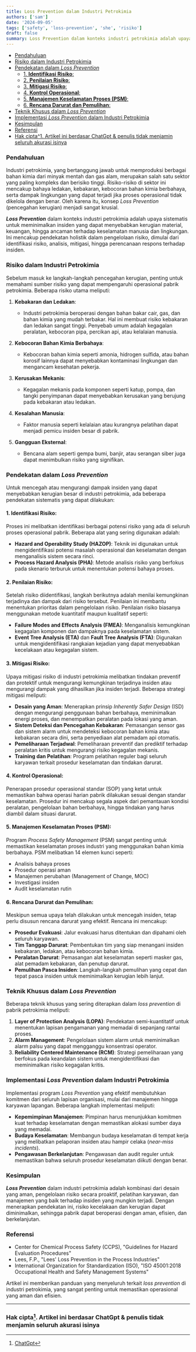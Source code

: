 ```yaml
---
title: Loss Prevention dalam Industri Petrokimia
authors: ['sam']
date: '2024-09-05'
tags: ['safety', 'loss-prevention', 'she', 'risiko']
draft: false
summary: Loss Prevention dalam konteks industri petrokimia adalah upaya sistematis untuk meminimalkan insiden yang dapat menyebabkan kerugian material, keuangan, hingga ancaman terhadap keselamatan manusia dan lingkungan.
---
```


- [Pendahuluan](#pendahuluan)
- [Risiko dalam Industri Petrokimia](#risiko-dalam-industri-petrokimia)
- [Pendekatan dalam _Loss Prevention_](#pendekatan-dalam-loss-prevention)
  - [1. **Identifikasi Risiko**:](#1-identifikasi-risiko)
  - [2. **Penilaian Risiko**:](#2-penilaian-risiko)
  - [3. **Mitigasi Risiko**:](#3-mitigasi-risiko)
  - [4. **Kontrol Operasional**:](#4-kontrol-operasional)
  - [5. **Manajemen Keselamatan Proses (PSM)**:](#5-manajemen-keselamatan-proses-psm)
  - [6. **Rencana Darurat dan Pemulihan**:](#6-rencana-darurat-dan-pemulihan)
- [Teknik Khusus dalam _Loss Prevention_](#teknik-khusus-dalam-loss-prevention)
- [Implementasi _Loss Prevention_ dalam Industri Petrokimia](#implementasi-loss-prevention-dalam-industri-petrokimia)
- [Kesimpulan](#kesimpulan)
- [Referensi](#referensi)
- [Hak cipta^1. Artikel ini berdasar ChatGpt \& penulis tidak menjamin seluruh akurasi isinya](#hak-cipta1-artikel-ini-berdasar-chatgpt--penulis-tidak-menjamin-seluruh-akurasi-isinya)

### Pendahuluan

Industri petrokimia, yang bertanggung jawab untuk memproduksi berbagai bahan kimia dari minyak mentah dan gas alam, merupakan salah satu sektor yang paling kompleks dan berisiko tinggi. Risiko-risiko di sektor ini mencakup bahaya ledakan, kebakaran, kebocoran bahan kimia berbahaya, serta dampak lingkungan yang dapat terjadi jika proses operasional tidak dikelola dengan benar. Oleh karena itu, konsep _Loss Prevention_ (pencegahan kerugian) menjadi sangat krusial.

_**Loss Prevention**_ dalam konteks industri petrokimia adalah upaya sistematis untuk meminimalkan insiden yang dapat menyebabkan kerugian material, keuangan, hingga ancaman terhadap keselamatan manusia dan lingkungan. Ini mencakup pendekatan holistik dalam pengelolaan risiko, dimulai dari identifikasi risiko, analisis, mitigasi, hingga perencanaan respons terhadap insiden.

### Risiko dalam Industri Petrokimia

Sebelum masuk ke langkah-langkah pencegahan kerugian, penting untuk memahami sumber risiko yang dapat mempengaruhi operasional pabrik petrokimia. Beberapa risiko utama meliputi:

1. **Kebakaran dan Ledakan**:
   - Industri petrokimia beroperasi dengan bahan bakar cair, gas, dan bahan kimia yang mudah terbakar. Hal ini membuat risiko kebakaran dan ledakan sangat tinggi. Penyebab umum adalah kegagalan peralatan, kebocoran pipa, percikan api, atau kelalaian manusia.
2. **Kebocoran Bahan Kimia Berbahaya**:

   - Kebocoran bahan kimia seperti amonia, hidrogen sulfida, atau bahan korosif lainnya dapat menyebabkan kontaminasi lingkungan dan mengancam kesehatan pekerja.

3. **Kerusakan Mekanis**:

   - Kegagalan mekanis pada komponen seperti katup, pompa, dan tangki penyimpanan dapat menyebabkan kerusakan yang berujung pada kebakaran atau ledakan.

4. **Kesalahan Manusia**:

   - Faktor manusia seperti kelalaian atau kurangnya pelatihan dapat menjadi pemicu insiden besar di pabrik.

5. **Gangguan Eksternal**:
   - Bencana alam seperti gempa bumi, banjir, atau serangan siber juga dapat menimbulkan risiko yang signifikan.

### Pendekatan dalam _Loss Prevention_

Untuk mencegah atau mengurangi dampak insiden yang dapat menyebabkan kerugian besar di industri petrokimia, ada beberapa pendekatan sistematis yang dapat dilakukan:

#### 1. **Identifikasi Risiko**:

Proses ini melibatkan identifikasi berbagai potensi risiko yang ada di seluruh proses operasional pabrik. Beberapa alat yang sering digunakan adalah:

- **Hazard and Operability Study (HAZOP)**: Teknik ini digunakan untuk mengidentifikasi potensi masalah operasional dan keselamatan dengan menganalisis sistem secara rinci.
- **Process Hazard Analysis (PHA)**: Metode analisis risiko yang berfokus pada skenario terburuk untuk menentukan potensi bahaya proses.

#### 2. **Penilaian Risiko**:

Setelah risiko diidentifikasi, langkah berikutnya adalah menilai kemungkinan terjadinya dan dampak dari risiko tersebut. Penilaian ini membantu menentukan prioritas dalam pengelolaan risiko. Penilaian risiko biasanya menggunakan metode kuantitatif maupun kualitatif seperti:

- **Failure Modes and Effects Analysis (FMEA)**: Menganalisis kemungkinan kegagalan komponen dan dampaknya pada keselamatan sistem.
- **Event Tree Analysis (ETA)** dan **Fault Tree Analysis (FTA)**: Digunakan untuk mengidentifikasi rangkaian kejadian yang dapat menyebabkan kecelakaan atau kegagalan sistem.

#### 3. **Mitigasi Risiko**:

Upaya mitigasi risiko di industri petrokimia melibatkan tindakan preventif dan protektif untuk mengurangi kemungkinan terjadinya insiden atau mengurangi dampak yang dihasilkan jika insiden terjadi. Beberapa strategi mitigasi meliputi:

- **Desain yang Aman**: Menerapkan prinsip _Inherently Safer Design_ (ISD) dengan mengurangi penggunaan bahan berbahaya, meminimalkan energi proses, dan menempatkan peralatan pada lokasi yang aman.
- **Sistem Deteksi dan Pencegahan Kebakaran**: Pemasangan sensor gas dan sistem alarm untuk mendeteksi kebocoran bahan kimia atau kebakaran secara dini, serta penyediaan alat pemadam api otomatis.
- **Pemeliharaan Terjadwal**: Pemeliharaan preventif dan prediktif terhadap peralatan kritis untuk mengurangi risiko kegagalan mekanis.
- **Training dan Pelatihan**: Program pelatihan reguler bagi seluruh karyawan terkait prosedur keselamatan dan tindakan darurat.

#### 4. **Kontrol Operasional**:

Penerapan prosedur operasional standar (SOP) yang ketat untuk memastikan bahwa operasi harian pabrik dilakukan sesuai dengan standar keselamatan. Prosedur ini mencakup segala aspek dari pemantauan kondisi peralatan, pengelolaan bahan berbahaya, hingga tindakan yang harus diambil dalam situasi darurat.

#### 5. **Manajemen Keselamatan Proses (PSM)**:

Program _Process Safety Management_ (PSM) sangat penting untuk memastikan keselamatan proses industri yang menggunakan bahan kimia berbahaya. PSM melibatkan 14 elemen kunci seperti:

- Analisis bahaya proses
- Prosedur operasi aman
- Manajemen perubahan (Management of Change, MOC)
- Investigasi insiden
- Audit keselamatan rutin

#### 6. **Rencana Darurat dan Pemulihan**:

Meskipun semua upaya telah dilakukan untuk mencegah insiden, tetap perlu disusun rencana darurat yang efektif. Rencana ini mencakup:

- **Prosedur Evakuasi**: Jalur evakuasi harus ditentukan dan dipahami oleh seluruh karyawan.
- **Tim Tanggap Darurat**: Pembentukan tim yang siap menangani insiden kebakaran, ledakan, atau kebocoran bahan kimia.
- **Peralatan Darurat**: Pemasangan alat keselamatan seperti masker gas, alat pemadam kebakaran, dan penutup darurat.
- **Pemulihan Pasca Insiden**: Langkah-langkah pemulihan yang cepat dan tepat pasca insiden untuk meminimalkan kerugian lebih lanjut.

### Teknik Khusus dalam _Loss Prevention_

Beberapa teknik khusus yang sering diterapkan dalam _loss prevention_ di pabrik petrokimia meliputi:

1. **Layer of Protection Analysis (LOPA)**: Pendekatan semi-kuantitatif untuk menentukan lapisan pengamanan yang memadai di sepanjang rantai proses.
2. **Alarm Management**: Pengelolaan sistem alarm untuk meminimalkan alarm palsu yang dapat mengganggu konsentrasi operator.
3. **Reliability Centered Maintenance (RCM)**: Strategi pemeliharaan yang berfokus pada keandalan sistem untuk mengidentifikasi dan meminimalkan risiko kegagalan kritis.

### Implementasi _Loss Prevention_ dalam Industri Petrokimia

Implementasi program _Loss Prevention_ yang efektif membutuhkan komitmen dari seluruh lapisan organisasi, mulai dari manajemen hingga karyawan lapangan. Beberapa langkah implementasi meliputi:

- **Kepemimpinan Manajemen**: Pimpinan harus menunjukkan komitmen kuat terhadap keselamatan dengan memastikan alokasi sumber daya yang memadai.
- **Budaya Keselamatan**: Membangun budaya keselamatan di tempat kerja yang melibatkan pelaporan insiden atau hampir celaka (_near-miss incidents_).
- **Pengawasan Berkelanjutan**: Pengawasan dan audit reguler untuk memastikan bahwa seluruh prosedur keselamatan diikuti dengan benar.

### Kesimpulan

_**Loss Prevention**_ dalam industri petrokimia adalah kombinasi dari desain yang aman, pengelolaan risiko secara proaktif, pelatihan karyawan, dan manajemen yang baik terhadap insiden yang mungkin terjadi. Dengan menerapkan pendekatan ini, risiko kecelakaan dan kerugian dapat diminimalkan, sehingga pabrik dapat beroperasi dengan aman, efisien, dan berkelanjutan.

### Referensi

- Center for Chemical Process Safety (CCPS), "Guidelines for Hazard Evaluation Procedures"
- Lees, F.P., "Lees' Loss Prevention in the Process Industries"
- International Organization for Standardization (ISO), "ISO 45001:2018 Occupational Health and Safety Management Systems"

Artikel ini memberikan panduan yang menyeluruh terkait _loss prevention_ di industri petrokimia, yang sangat penting untuk memastikan operasional yang aman dan efisien.

---

### Hak cipta[^1]. Artikel ini berdasar ChatGpt & penulis tidak menjamin seluruh akurasi isinya

[^1]: [ChatGpt](https://chat.openai.com)
